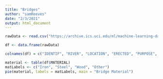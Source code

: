 ```yaml
---
title: "Bridges"
author: "samReeves"
date: "2/3/2021"
output: html_document
---
```


```r
rawData <- read.csv("https://archive.ics.uci.edu/ml/machine-learning-databases/bridges/bridges.data.version2", header = FALSE)

df <- data.frame(rawData)
```


```r
colnames(df) = c("IDENTIF", "RIVER", "LOCATION", "ERECTED", "PURPOSE", "LENGTH", "LANES", "CLEAR-G", "T-OR-D", "MATERIAL", "SPAN", "REL-L", "TYPE")
```

```r
material <- table(df$MATERIAL)
matLabels <- c("Iron", "Steel", "Wood", "Other")
pie(material, labels = matLabels, main = "Bridge Material")
```

